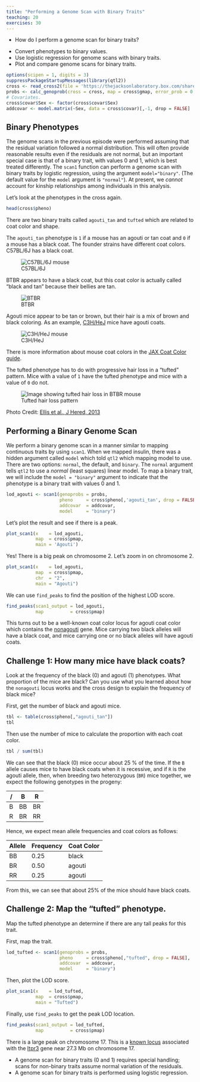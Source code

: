 ```yaml
---
title: "Performing a Genome Scan with Binary Traits"
teaching: 20
exercises: 30
---
```


:::::::::::::::::::::::::::::::::::::: questions 

- How do I perform a genome scan for binary traits?

::::::::::::::::::::::::::::::::::::::::::::::::

::::::::::::::::::::::::::::::::::::: objectives

- Convert phenotypes to binary values.
- Use logistic regression for genome scans with binary traits.
- Plot and compare genome scans for binary traits.

::::::::::::::::::::::::::::::::::::::::::::::::

```r
options(scipen = 1, digits = 3)
suppressPackageStartupMessages(library(qtl2))
cross <- read_cross2(file = 'https://thejacksonlaboratory.box.com/shared/static/svw7ivp5hhmd7vb8fy26tc53h7r85wez.zip')
probs <- calc_genoprob(cross = cross, map = cross$gmap, error_prob = 0.002)
# Covariates.
cross$covar$Sex <- factor(cross$covar$Sex)
addcovar <- model.matrix(~Sex, data = cross$covar)[,-1, drop = FALSE]
```

## Binary Phenotypes

The genome scans in the previous episode were performed assuming that the 
residual variation followed a normal distribution. This will often provide 
reasonable results even if the residuals are not normal, but an important 
special case is that of a binary trait, with values 0 and 1, which is best 
treated differently. The `scan1` function can perform a genome scan with binary
traits by logistic regression, using the argument `model="binary"`. (The default
value for the `model` argument is `"normal"`). At present, we _cannot_ account 
for kinship relationships among individuals in this analysis.

Let's look at the phenotypes in the cross again.

```r
head(cross$pheno)
```

There are two binary traits called `agouti_tan` and `tufted` which are related
to coat color and shape.

The `agouti_tan` phenotype is `1` if a mouse has an agouti or tan coat and  `0`
if a mouse has a black coat. The founder strains have different coat colors.
C57BL/6J has a black coat.

![C57BL/6J](fig/C57BL_6J_000664.png){alt="C57BL/6J mouse"}

BTBR appears to have a black coat, but this coat color is actually called "black
and tan" because their bellies are tan.

![BTBR](fig/BTBR_002282.png){atl="BTBR mouse"}

Agouti mice appear to be tan or brown, but their hair is a mix of brown and 
black coloring. As an example, [C3H/HeJ]() mice have agouti coats.

![C3H/HeJ](fig/C3H_HeJ_000659.png){alt="C3H/HeJ mouse"}

There is more information about mouse coat colors in the 
[JAX Coat Color guide](https://jackson.jax.org/rs/444-BUH-304/images/Poster_Mouse_Coat_Color.pdf).

The tufted phenotype has to do with progressive hair loss in a "tufted"
pattern. Mice with a value of `1` have the tufted phenotype and mice with a 
value of `0` do not.

![Tufted hair loss pattern](fig/Ellis_JHered_2013.jpg){alt='Image showing tufted hair loss in BTBR mouse'}
  
Photo Credit: [Ellis et al., J Hered, 2013](https://pubmed.ncbi.nlm.nih.gov/23100490/)

## Performing a Binary Genome Scan

We perform a binary genome scan in a manner similar to mapping continuous traits
by using `scan1`. When we mapped insulin, there was a hidden argument called 
`model` which told `qtl2` which mapping model to use. There are two options:
`normal`, the default, and `binary`. The `normal` argument tells `qtl2` to use a
*normal* (least squares) linear model. To map a binary trait, we will 
include the `model = "binary"` argument to indicate that the phenotype is a 
binary trait with values 0 and 1.

```r
lod_agouti <- scan1(genoprobs = probs, 
                    pheno     = cross$pheno[,'agouti_tan', drop = FALSE], 
                    addcovar  = addcovar, 
                    model     = "binary")
```

Let's plot the result and see if there is a peak.

```r
plot_scan1(x    = lod_agouti, 
           map  = cross$pmap, 
           main = 'Agouti')
```

Yes! There is a big peak on chromosome 2. Let's zoom in on chromosome 2.

```r
plot_scan1(x    = lod_agouti, 
           map  = cross$pmap, 
           chr  = "2",
           main = "Agouti")
```

We can use `find_peaks` to find the position of the highest LOD score.

```r
find_peaks(scan1_output = lod_agouti, 
           map          = cross$pmap)
```

This turns out to be a well-known coat color locus for agouti coat color which
contains the [nonagouti](https://www.informatics.jax.org/marker/MGI:87853) gene.
Mice carrying two black alleles will have a black coat, and mice carrying
one or no black alleles will have agouti coats.

::::::::::::::::::::::::::::::::::::: challenge

## Challenge 1: How many mice have black coats?

Look at the frequency of the black (0) and agouti (1) phenotypes. What 
proportion of the mice are black? Can you use what you learned about how
the `nonagouti` locus works and the cross design to explain the frequency of 
black mice?

::::::::::::::::::::::::::::::::: solution

First, get the number of black and agouti mice.

```r
tbl <- table(cross$pheno[,"agouti_tan"])
tbl
```

Then use the number of mice to calculate the proportion with each coat color.

```r
tbl / sum(tbl)
```

We can see that the black (0) mice occur about 25 % of the time. If the `B` 
allele causes mice to have black coats when it is recessive, and if `R` is the 
agouti allele, then, when breeding two heterozygous (`BR`) mice together, we
expect the following genotypes in the progeny:

  /  |  B   |  R
-----+------+------
  B  |  BB  |  BR
  R  |  BR  |  RR

Hence, we expect mean allele frequencies and coat colors as follows:

Allele | Frequency | Coat Color
-------+-----------+-----------
  BB   |    0.25   |   black
  BR   |    0.50   |   agouti
  RR   |    0.25   |   agouti

From this, we can see that about 25% of the mice should have black coats.

::::::::::::::::::::::::::::::::::::::::::

## Challenge 2: Map the "tufted" phenotype.

Map the tufted phenotype an determine if there are any tall peaks for this 
trait.

::::::::::::::::::::::::::::::::: solution

First, map the trait.

```r
lod_tufted <- scan1(genoprobs = probs, 
                    pheno     = cross$pheno[,"tufted", drop = FALSE], 
                    addcovar  = addcovar, 
                    model     = "binary")
```

Then, plot the LOD score.

```r
plot_scan1(x    = lod_tufted, 
           map  = cross$pmap, 
           main = "Tufted")
```

Finally, use `find_peaks` to get the peak LOD location.

```r
find_peaks(scan1_output = lod_tufted, 
           map          = cross$pmap)
```

There is a large peak on chromosome 17. This is a 
[known locus](https://www.ncbi.nlm.nih.gov/pmc/articles/PMC3570182/) 
associated with the [Itpr3](https://www.informatics.jax.org/marker/MGI:96624)
gene near 27.3 Mb on chromosome 17.

::::::::::::::::::::::::::::::::::::::::::

:::::::::::::::::::::::::::::::::::::::::::::::


::::::::::::::::::::::::::::::::::::: keypoints 

- A genome scan for binary traits (0 and 1) requires special handling; scans 
for non-binary traits assume normal variation of the residuals.
- A genome scan for binary traits is performed using logistic regression.

::::::::::::::::::::::::::::::::::::::::::::::::
